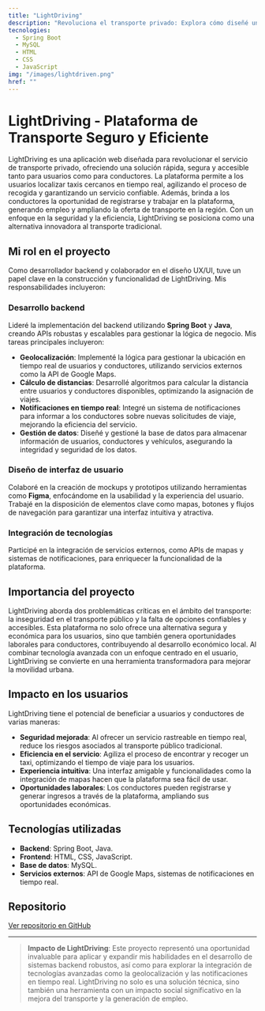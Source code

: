 ```yaml
---
title: "LightDriving"
description: "Revoluciona el transporte privado: Explora cómo diseñé una plataforma segura y eficiente para conectar usuarios y conductores en tiempo real."
tecnologies: 
  - Spring Boot
  - MySQL
  - HTML
  - CSS
  - JavaScript
img: "/images/lightdriven.png"
href: ""
---
```


# LightDriving - Plataforma de Transporte Seguro y Eficiente

LightDriving es una aplicación web diseñada para revolucionar el servicio de transporte privado, ofreciendo una solución rápida, segura y accesible tanto para usuarios como para conductores. La plataforma permite a los usuarios localizar taxis cercanos en tiempo real, agilizando el proceso de recogida y garantizando un servicio confiable. Además, brinda a los conductores la oportunidad de registrarse y trabajar en la plataforma, generando empleo y ampliando la oferta de transporte en la región. Con un enfoque en la seguridad y la eficiencia, LightDriving se posiciona como una alternativa innovadora al transporte tradicional.

## Mi rol en el proyecto

Como desarrollador backend y colaborador en el diseño UX/UI, tuve un papel clave en la construcción y funcionalidad de LightDriving. Mis responsabilidades incluyeron:

### Desarrollo backend

Lideré la implementación del backend utilizando **Spring Boot** y **Java**, creando APIs robustas y escalables para gestionar la lógica de negocio. Mis tareas principales incluyeron:

- **Geolocalización**: Implementé la lógica para gestionar la ubicación en tiempo real de usuarios y conductores, utilizando servicios externos como la API de Google Maps.
- **Cálculo de distancias**: Desarrollé algoritmos para calcular la distancia entre usuarios y conductores disponibles, optimizando la asignación de viajes.
- **Notificaciones en tiempo real**: Integré un sistema de notificaciones para informar a los conductores sobre nuevas solicitudes de viaje, mejorando la eficiencia del servicio.
- **Gestión de datos**: Diseñé y gestioné la base de datos para almacenar información de usuarios, conductores y vehículos, asegurando la integridad y seguridad de los datos.

### Diseño de interfaz de usuario

Colaboré en la creación de mockups y prototipos utilizando herramientas como **Figma**, enfocándome en la usabilidad y la experiencia del usuario. Trabajé en la disposición de elementos clave como mapas, botones y flujos de navegación para garantizar una interfaz intuitiva y atractiva.

### Integración de tecnologías

Participé en la integración de servicios externos, como APIs de mapas y sistemas de notificaciones, para enriquecer la funcionalidad de la plataforma.

## Importancia del proyecto

LightDriving aborda dos problemáticas críticas en el ámbito del transporte: la inseguridad en el transporte público y la falta de opciones confiables y accesibles. Esta plataforma no solo ofrece una alternativa segura y económica para los usuarios, sino que también genera oportunidades laborales para conductores, contribuyendo al desarrollo económico local. Al combinar tecnología avanzada con un enfoque centrado en el usuario, LightDriving se convierte en una herramienta transformadora para mejorar la movilidad urbana.

## Impacto en los usuarios

LightDriving tiene el potencial de beneficiar a usuarios y conductores de varias maneras:

- **Seguridad mejorada**: Al ofrecer un servicio rastreable en tiempo real, reduce los riesgos asociados al transporte público tradicional.
- **Eficiencia en el servicio**: Agiliza el proceso de encontrar y recoger un taxi, optimizando el tiempo de viaje para los usuarios.
- **Experiencia intuitiva**: Una interfaz amigable y funcionalidades como la integración de mapas hacen que la plataforma sea fácil de usar.
- **Oportunidades laborales**: Los conductores pueden registrarse y generar ingresos a través de la plataforma, ampliando sus oportunidades económicas.

## Tecnologías utilizadas

- **Backend**: Spring Boot, Java.
- **Frontend**: HTML, CSS, JavaScript.
- **Base de datos**: MySQL.
- **Servicios externos**: API de Google Maps, sistemas de notificaciones en tiempo real.

## Repositorio

[Ver repositorio en GitHub](https://github.com/SamanthaVelasquez4/lightdriving-backend)

---

> **Impacto de LightDriving**: Este proyecto representó una oportunidad invaluable para aplicar y expandir mis habilidades en el desarrollo de sistemas backend robustos, así como para explorar la integración de tecnologías avanzadas como la geolocalización y las notificaciones en tiempo real. LightDriving no solo es una solución técnica, sino también una herramienta con un impacto social significativo en la mejora del transporte y la generación de empleo.